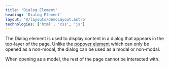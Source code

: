 ```yaml
---
title: 'Dialog Element'
heading: 'Dialog Element'
layout: '@/layouts/DemoLayout.astro'
technologies: ['html', 'css', 'js']
---
```



The Dialog element is used to display content in a dialog that appears in the top-layer of the page.
Unlike the [popover element](https://developer.mozilla.org/en-US/docs/Web/HTML/Global_attributes/popover) which can only be opened as a non-modal, the dialog can be used as a modal or non-modal.

When opening as a model, the rest of the page cannot be interacted with.

<Dialog />

When closing the dialog, you can pass a value in the close() function

```js
dialog.close('hellooooooo')
```

The value can then be picked up by listening for the "close" event and accessing the returnValue property

```js
const favDialog = document.getElementById('favDialog')
dialog.addEventListener('close', () => {
  const value = favDialog.returnValue // "hellooooooo"
})
```
